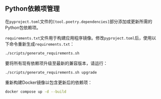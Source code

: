 ## Python依赖项管理

<Steps>

<Step title="修改 pyproject.toml">

在`pyproject.toml`文件的`[tool.poetry.dependencies]`部分添加或更新所需的Python包依赖项。

</Step>

<Step title="生成 requirements.txt">

`requirements.txt`文件用于构建应用程序镜像。修改`pyproject.toml`后，使用以下命令重新生成`requirements.txt`：

```bash
./scripts/generate_requirements.sh
```

要将所有现有依赖项升级至最新的兼容版本，请运行：

```bash
./scripts/generate_requirements.sh upgrade
```

</Step>

<Step title="重建 Docker 镜像">

重新构建Docker镜像以包含更新后的依赖项：

```bash
docker compose up -d --build
```
</Step>

</Steps>